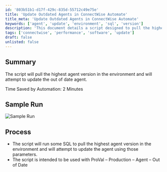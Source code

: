 ```yaml
---
id: '803b51b1-d17f-429c-835d-55712c49e75e'
title: 'Update Outdated Agents in ConnectWise Automate'
title_meta: 'Update Outdated Agents in ConnectWise Automate'
keywords: ['agent', 'update', 'environment', 'sql', 'version']
description: 'This document details a script designed to pull the highest agent version in a ConnectWise Automate environment and update any outdated agents. It highlights the time saved by automation and provides a sample run for reference.'
tags: ['connectwise', 'performance', 'software', 'update']
draft: false
unlisted: false
---
```

## Summary

The script will pull the highest agent version in the environment and will attempt to update the out of date agent.

Time Saved by Automation: 2 Minutes

## Sample Run

![Sample Run](../../../static/img/Update-Agent---All-OS/image_1.png)

## Process

- The script will run some SQL to pull the highest agent version in the environment and will attempt to update the agent using those parameters.
- The script is intended to be used with ProVal – Production – Agent – Out of Date











